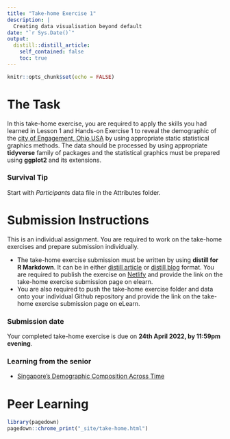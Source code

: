 ```yaml
---
title: "Take-home Exercise 1"
description: |
  Creating data visualisation beyond default
date: "`r Sys.Date()`"
output:
  distill::distill_article:
    self_contained: false
    toc: true
---
```


```r
knitr::opts_chunk$set(echo = FALSE)
```

# The Task

In this take-home exercise, you are required to apply the skills you had learned in Lesson 1 and Hands-on Exercise 1 to reveal the demographic of the [city of Engagement, Ohio USA](https://vast-challenge.github.io/2022/) by using appropriate static statistical graphics methods.  The data should be processed by using appropriate **tidyverse** family of packages and the statistical graphics must be prepared using **ggplot2** and its extensions.

### Survival Tip

Start with *Participant*s data file in the Attributes folder.

# Submission Instructions 

This is an individual assignment. You are required to work on the take-home exercises and prepare submission individually. 

- The take-home exercise submission must be written by using **distill for R Markdown**.  It can be in either [distill article](https://distill.pub/guide/) or [distill blog ](https://rstudio.github.io/distill/blog.html) format. You are required to publish the exercise on [Netlify](https://www.netlify.com/) and provide the link on the take-home exercise submission page on elearn. 
- You are also required to push the take-home exercise folder and data onto your individual Github repository and provide the link on the take-home exercise submission page on eLearn.
 
### Submission date 
 
Your completed take-home exercise is due on **24th April 2022, by 11:59pm evening**.

### Learning from the senior

- [Singapore’s Demographic Composition Across Time](https://rpubs.com/deniseadele/584423)


# Peer Learning



```r
library(pagedown)
pagedown::chrome_print("_site/take-home.html")
```



















